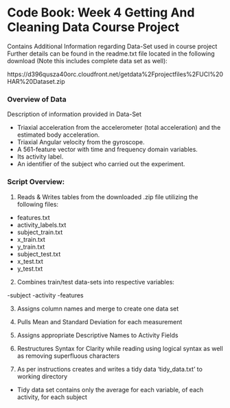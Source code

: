 

# Code Book: Week 4 Getting And Cleaning Data Course Project
Contains Additional Information regarding Data-Set used in course project
Further details can be found in the readme.txt file located in the following download (Note this includes complete data set as well):

https://d396qusza40orc.cloudfront.net/getdata%2Fprojectfiles%2FUCI%20HAR%20Dataset.zip


### Overview of Data

Description of information provided in Data-Set

- Triaxial acceleration from the accelerometer (total acceleration) and the estimated body acceleration. 
- Triaxial Angular velocity from the gyroscope. 
- A 561-feature vector with time and frequency domain variables. 
- Its activity label. 
- An identifier of the subject who carried out the experiment.

### Script Overview:

1. Reads & Writes tables from the downloaded .zip file utilizing the following files:

- features.txt
- activity_labels.txt
- subject_train.txt
- x_train.txt
- y_train.txt
- subject_test.txt
- x_test.txt
- y_test.txt

2. Combines train/test data-sets into respective variables:

-subject
-activity
-features

3. Assigns column names and merge to create one data set

4. Pulls Mean and Standard Deviation for each measurement

5. Assigns appropriate Descriptive Names to Activity Fields

6. Restructures Syntax for Clarity while reading using logical syntax as well as removing superfluous characters

7. As per instructions creates and writes a tidy data 'tidy_data.txt' to working directory
- Tidy data set contains only the average for each variable, of each activity, for each subject








